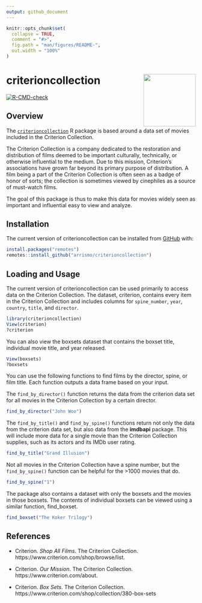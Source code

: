 ```yaml
---
output: github_document
---
```


<!-- README.md is generated from README.Rmd. Please edit that file -->

```r
knitr::opts_chunk$set(
  collapse = TRUE,
  comment = "#>",
  fig.path = "man/figures/README-",
  out.width = "100%"
)
```

# criterioncollection <img src = "man/figures/criterion_hex.png" align = "right" height = "139" />

<!-- badges: start -->
[![R-CMD-check](https://github.com/arrismo/CriterionCollection/workflows/R-CMD-check/badge.svg)](https://github.com/arrismo/CriterionCollection/actions)
<!-- badges: end -->

## Overview

The [`criterioncollection`](https://github.com/arrismo/criterioncollection) R package is based around a data set of movies included in the Criterion Collection.

The Criterion Collection is a company dedicated to the restoration and distribution of films deemed to be important culturally, technically, or otherwise influential to the medium. Due to this mission, Criterion's associations have grown far beyond its primary purpose of distribution. A film being a part of the Criterion Collection is often seen as a badge of honor of sorts; the collection is sometimes viewed by cinephiles as a source of must-watch films.

The goal of this package is thus to make this data for movies widely seen as important and influential easy to view and analyze.

## Installation

The current version of criterioncollection can be installed from [GitHub](https://github.com/) with:

``` r
install.packages("remotes")
remotes::install_github("arrismo/criterioncollection")
```

## Loading and Usage

The current version of criterioncollection can be used primarily to access data on the Criterion Collection. The dataset, criterion, contains every item in the Criterion Collection and includes columns for `spine_number`, `year`, `country`, `title`, and `director`.

```r
library(criterioncollection)
View(criterion)
?criterion
```

You can also view the boxsets dataset that contains the boxset title, individual movie title, and year released.
```r
View(boxsets)
?boxsets
```


You can use the following functions to find films by the director, spine, or film title. Each function outputs a data frame based on your input.

The `find_by_director()` function returns the data from the criterion data set for all movies in the Criterion Collection by a certain director.
```r
find_by_director("John Woo")
```

The `find_by_title()` and `find_by_spine()` functions return not only the data from the criterion data set, but also data from the **imdbapi** package. This will include more data for a single movie than the Criterion Collection supplies, such as its actors and its IMDb user rating.

```r
find_by_title("Grand Illusion")
```

Not all movies in the Criterion Collection have a spine number, but the `find_by_spine()` function can be helpful for the >1000 movies that do.

```r
find_by_spine("1")
```

The package also contains a dataset with only the boxsets and the movies in those boxsets. The contents of individual boxsets can be viewed using a similar function, find_boxset.
```r
find_boxset("The Koker Trilogy")
```


## References

* Criterion. _Shop All Films_. The Criterion Collection. https://www.criterion.com/shop/browse/list.

* Criterion. _Our Mission_. The Criterion Collection. https://www.criterion.com/about.

* Criterion. _Box Sets_. The Criterion Collection. 
https://www.criterion.com/shop/collection/380-box-sets

